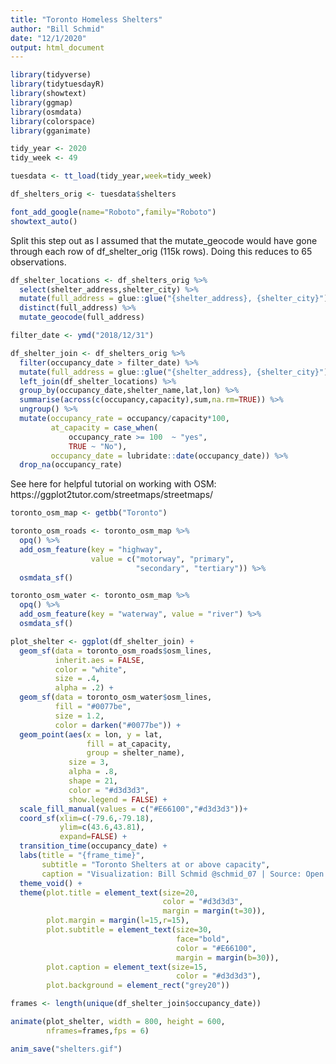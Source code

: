 ```yaml
---
title: "Toronto Homeless Shelters"
author: "Bill Schmid"
date: "12/1/2020"
output: html_document
---
```


```r
library(tidyverse)
library(tidytuesdayR)
library(showtext)
library(ggmap)
library(osmdata)
library(colorspace)
library(gganimate)
```

```r
tidy_year <- 2020
tidy_week <- 49

tuesdata <- tt_load(tidy_year,week=tidy_week)

df_shelters_orig <- tuesdata$shelters

font_add_google(name="Roboto",family="Roboto")
showtext_auto()

```

Split this step out as I assumed that the mutate_geocode would have gone through each row of df_shelter_orig (115k rows).  Doing this reduces to 65 observations.
```r
df_shelter_locations <- df_shelters_orig %>% 
  select(shelter_address,shelter_city) %>% 
  mutate(full_address = glue::glue("{shelter_address}, {shelter_city}")) %>% 
  distinct(full_address) %>% 
  mutate_geocode(full_address)

```

```r
filter_date <- ymd("2018/12/31")

df_shelter_join <- df_shelters_orig %>%
  filter(occupancy_date > filter_date) %>% 
  mutate(full_address = glue::glue("{shelter_address}, {shelter_city}")) %>% 
  left_join(df_shelter_locations) %>% 
  group_by(occupancy_date,shelter_name,lat,lon) %>% 
  summarise(across(c(occupancy,capacity),sum,na.rm=TRUE)) %>% 
  ungroup() %>% 
  mutate(occupancy_rate = occupancy/capacity*100,
         at_capacity = case_when(
             occupancy_rate >= 100  ~ "yes",
             TRUE ~ "No"),
         occupancy_date = lubridate::date(occupancy_date)) %>% 
  drop_na(occupancy_rate)

```

See here for helpful tutorial on working with OSM: https://ggplot2tutor.com/streetmaps/streetmaps/
```r
toronto_osm_map <- getbb("Toronto")

toronto_osm_roads <- toronto_osm_map %>% 
  opq() %>% 
  add_osm_feature(key = "highway", 
                  value = c("motorway", "primary", 
                            "secondary", "tertiary")) %>%
  osmdata_sf()

toronto_osm_water <- toronto_osm_map %>% 
  opq() %>%
  add_osm_feature(key = "waterway", value = "river") %>%
  osmdata_sf()
```


```r
plot_shelter <- ggplot(df_shelter_join) +
  geom_sf(data = toronto_osm_roads$osm_lines,
          inherit.aes = FALSE,
          color = "white",
          size = .4,
          alpha = .2) +
  geom_sf(data = toronto_osm_water$osm_lines, 
          fill = "#0077be", 
          size = 1.2,
          color = darken("#0077be")) +
  geom_point(aes(x = lon, y = lat,
                 fill = at_capacity,
                 group = shelter_name),
             size = 3,
             alpha = .8,
             shape = 21,
             color = "#d3d3d3",
             show.legend = FALSE) +
  scale_fill_manual(values = c("#E66100","#d3d3d3"))+
  coord_sf(xlim=c(-79.6,-79.18),
           ylim=c(43.6,43.81),
           expand=FALSE) +
  transition_time(occupancy_date) +
  labs(title = "{frame_time}",
       subtitle = "Toronto Shelters at or above capacity",
       caption = "Visualization: Bill Schmid @schmid_07 | Source: Open Data Toronto") +
  theme_void() + 
  theme(plot.title = element_text(size=20,
                                  color = "#d3d3d3",
                                  margin = margin(t=30)),
        plot.margin = margin(l=15,r=15),
        plot.subtitle = element_text(size=30,
                                     face="bold",
                                     color = "#E66100",
                                     margin = margin(b=30)),
        plot.caption = element_text(size=15,
                                     color = "#d3d3d3"),
        plot.background = element_rect("grey20"))
```


```r
frames <- length(unique(df_shelter_join$occupancy_date))

animate(plot_shelter, width = 800, height = 600, 
        nframes=frames,fps = 6)

anim_save("shelters.gif")




```


